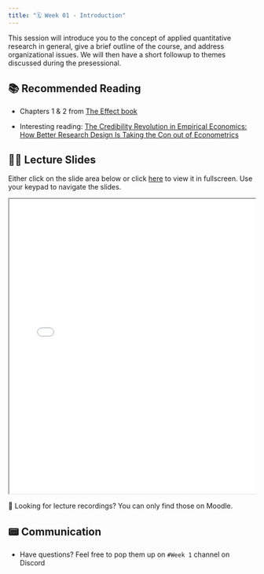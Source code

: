 ```yaml
---
title: "🗓️ Week 01 - Introduction"
---
```


This session will introduce you to the concept of applied quantitative research in general, give a brief outline of the course, and address organizational issues. We will then have a short followup to themes discussed during the presessional.

## 📚 Recommended Reading

- Chapters 1 & 2 from [The Effect book](https://theeffectbook.net/the-design-of-research.html)

- Interesting reading: [The Credibility Revolution in Empirical Economics: How Better Research Design Is Taking the Con out of Econometrics](https://www.aeaweb.org/articles?id=10.1257/jep.24.2.3)

## 👨‍🏫 Lecture Slides 

Either click on the slide area below or click [here](slides.qmd) to view it in fullscreen.
Use your keypad to navigate the slides.

<div class="container" style="position: relative;overflow: hidden;width: 100%;min-height:600px;">
<iframe src="slides.html" style="position=absolute;top: 0;left: 0;bottom: 0;right: 0;width: 100%;min-height:600px;"></iframe>
</div>

🎥 Looking for lecture recordings? You can only find those on Moodle.


## 📟 Communication

- Have questions? Feel free to pop them up on `#Week 1` channel on Discord